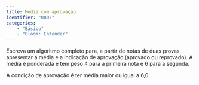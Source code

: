 ```yaml
---
title: Média com aprovação
identifier: "0002"
categories:
    - "Básico"
    - "Bloom: Entender"
---
```


::: {.exercicio}
Escreva um algoritmo completo para, a partir de notas de duas provas, apresentar a média e a indicação de aprovação (aprovado ou reprovado). A média é ponderada e tem peso 4 para a primeira nota e 6 para a segunda.

A condição de aprovação é ter média maior ou igual a 6,0.
:::
